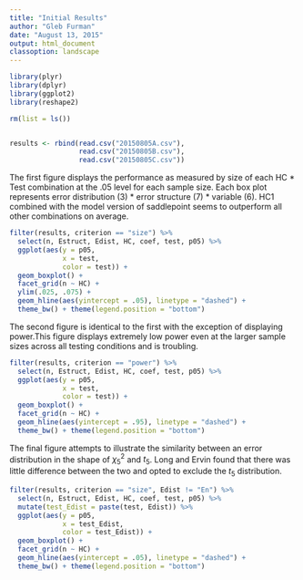 ```yaml
---
title: "Initial Results"
author: "Gleb Furman"
date: "August 13, 2015"
output: html_document
classoption: landscape
---
```



```r
library(plyr)
library(dplyr)
library(ggplot2)
library(reshape2)

rm(list = ls())


results <- rbind(read.csv("20150805A.csv"),
                 read.csv("20150805B.csv"),
                 read.csv("20150805C.csv"))

```

The first figure displays the performance as measured by size of each HC * Test combination at the .05 level for each sample size. Each box plot represents error distribution (3) * error structure (7) * variable (6). HC1 combined with the model version of saddlepoint seems to outperform all other combinations on average.
```r



filter(results, criterion == "size") %>%
  select(n, Estruct, Edist, HC, coef, test, p05) %>%
  ggplot(aes(y = p05,
             x = test,
             color = test)) +
  geom_boxplot() +
  facet_grid(n ~ HC) +
  ylim(.025, .075) + 
  geom_hline(aes(yintercept = .05), linetype = "dashed") +
  theme_bw() + theme(legend.position = "bottom")


```

The second figure is identical to the first with the exception of displaying power.This figure displays extremely low power even at the larger sample sizes across all testing conditions and is troubling. 
```r

filter(results, criterion == "power") %>%
  select(n, Estruct, Edist, HC, coef, test, p05) %>%
  ggplot(aes(y = p05,
             x = test,
             color = test)) +
  geom_boxplot() +
  facet_grid(n ~ HC) +
  geom_hline(aes(yintercept = .95), linetype = "dashed") +
  theme_bw() + theme(legend.position = "bottom")


```



The final figure attempts to illustrate the similarity between an error distribution in the shape of $\chi_5^2$ and $t_5$. Long and Ervin found that there was little difference between the two and opted to exclude the $t_5$ distribution.
```r

filter(results, criterion == "size", Edist != "En") %>%
  select(n, Estruct, Edist, HC, coef, test, p05) %>%
  mutate(test_Edist = paste(test, Edist)) %>%
  ggplot(aes(y = p05,
             x = test_Edist,
             color = test_Edist)) +
  geom_boxplot() +
  facet_grid(n ~ HC) +
  geom_hline(aes(yintercept = .05), linetype = "dashed") +
  theme_bw() + theme(legend.position = "bottom")


```
